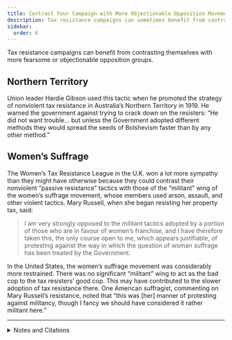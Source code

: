 ```yaml
---
title: Contrast Your Campaign with More Objectionable Opposition Movements
description: Tax resistance campaigns can sometimes benefit from contrasting themselves with more fearsome or objectionable opposition groups.
sidebar:
  order: 6
---
```


Tax resistance campaigns can benefit from contrasting themselves with more fearsome or objectionable opposition groups.

## <Badge text="Example" size="medium" /> Northern Territory

Union leader Hardie Gibson used this tactic when he promoted the strategy of nonviolent tax resistance in Australia’s Northern Territory in 1919.
He warned the government against trying to crack down on the resisters:
“He did not want trouble… but unless the Government adopted different methods they would spread the seeds of Bolshevism faster than by any other method.”

## <Badge text="Example" size="medium" /> Women’s Suffrage

The Women’s Tax Resistance League in the U.K. won a lot more sympathy than they might have otherwise because they could contrast their nonviolent “passive resistance” tactics with those of the “militant” wing of the women’s suffrage movement, whose members used arson, assault, and other violent tactics.
Mary Russell, when she began resisting her property tax, said:

> I am very strongly opposed to the militant tactics adopted by a portion of those who are in favour of women’s franchise, and I have therefore taken this, the only course open to me, which appears justifiable, of protesting against the way in which the question of woman suffrage has been treated by the Government.

In the United States, the women’s suffrage movement was considerably more restrained.
There was no significant “militant” wing to act as the bad cop to the tax resisters’ good cop.
This may have contributed to the slower adoption of tax resistance there.
One American suffragist, commenting on Mary Russell’s resistance, noted that “this was [her] manner of protesting against militancy, though I fancy we should have considered it rather militant here.”

---

<details>
<summary>Notes and Citations</summary>

* [“Taxation Without Representation”](https://trove.nla.gov.au/newspaper/article/3298324) <i>The Northern Territory Times and Gazette</i> 20 September 1919 p. 17
* [“Duchess as Tax Resister”](https://trove.nla.gov.au/newspaper/article/10779307) <i>The [Melbourne] Argus</i> 23 April 1913 p. 13
* “How Pankhurstism Retards Suffrage” <i>New York Sun</i> 19 August 1913, p. 7 (quoting Carrie Chapman Catt)

</details>
